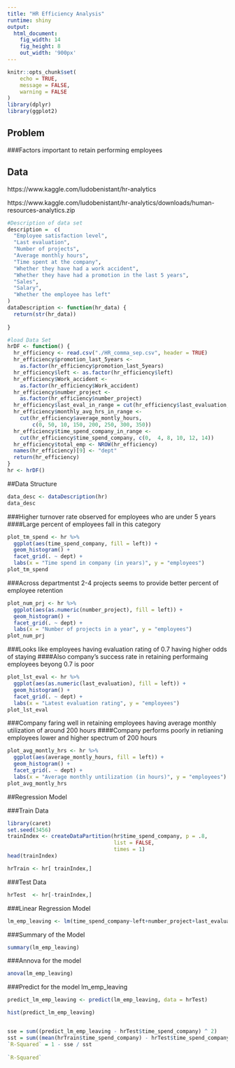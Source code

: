 ```yaml
---
title: "HR Efficiency Analysis"
runtime: shiny
output: 
  html_document:
    fig_width: 14
    fig_height: 8
    out_width: '900px'
---
```


```r
knitr::opts_chunk$set(
	echo = TRUE,
	message = FALSE,
	warning = FALSE
)
library(dplyr)
library(ggplot2)
```

## Problem
###Factors important to retain performing employees

## Data
https://www.kaggle.com/ludobenistant/hr-analytics

https://www.kaggle.com/ludobenistant/hr-analytics/downloads/human-resources-analytics.zip


```r


#Description of data set
description =  c(
  "Employee satisfaction level",
  "Last evaluation",
  "Number of projects",
  "Average monthly hours",
  "Time spent at the company",
  "Whether they have had a work accident",
  "Whether they have had a promotion in the last 5 years",
  "Sales",
  "Salary",
  "Whether the employee has left"
)
dataDescription <- function(hr_data) {
  return(str(hr_data))
  
}

#load Data Set
hrDF <- function() {
  hr_efficiency <- read.csv("./HR_comma_sep.csv", header = TRUE)
  hr_efficiency$promotion_last_5years <-
    as.factor(hr_efficiency$promotion_last_5years)
  hr_efficiency$left <- as.factor(hr_efficiency$left)
  hr_efficiency$Work_accident <-
    as.factor(hr_efficiency$Work_accident)
  hr_efficiency$number_project <-
    as.factor(hr_efficiency$number_project)
  hr_efficiency$last_eval_in_range = cut(hr_efficiency$last_evaluation, c(0, 0.2, 0.4, 0.6, 0.8, 1))
  hr_efficiency$monthly_avg_hrs_in_range <-
    cut(hr_efficiency$average_montly_hours,
        c(0, 50, 10, 150, 200, 250, 300, 350))
  hr_efficiency$time_spend_company_in_range <-
    cut(hr_efficiency$time_spend_company, c(0,  4, 8, 10, 12, 14))
  hr_efficiency$total_emp <- NROW(hr_efficiency)
  names(hr_efficiency)[9] <- "dept"
  return(hr_efficiency)
}
hr <- hrDF()
```

##Data Structure
```r
data_desc <- dataDescription(hr)
data_desc
```
###Higher turnover rate observed for employees who are under 5 years
####Large percent of employees fall in this category

```r
plot_tm_spend <- hr %>% 
  ggplot(aes(time_spend_company, fill = left)) + 
  geom_histogram() + 
  facet_grid(. ~ dept) +
  labs(x = "Time spend in company (in years)", y = "employees")
plot_tm_spend
```

###Across departmentst 2-4 projects seems to provide better percent of employee retention

```r
plot_num_prj <- hr %>% 
  ggplot(aes(as.numeric(number_project), fill = left)) + 
  geom_histogram() + 
  facet_grid(. ~ dept) +
  labs(x = "Number of projects in a year", y = "employees")
plot_num_prj
```

###Looks like employees having evaluation rating of 0.7 having higher odds of staying 
####Also company's success rate in retaining performaing employees beyong 0.7 is poor

```r
plot_lst_eval <- hr %>% 
  ggplot(aes(as.numeric(last_evaluation), fill = left)) + 
  geom_histogram() + 
  facet_grid(. ~ dept) +
  labs(x = "Latest evaluation rating", y = "employees")
plot_lst_eval
```


###Company faring well in retaining employees having average monthly utilization of around 200 hours
####Company performs poorly in retianing employees lower and higher spectrum of 200 hours
```r
plot_avg_montly_hrs <- hr %>% 
  ggplot(aes(average_montly_hours, fill = left)) + 
  geom_histogram() + 
  facet_grid(. ~ dept) +
  labs(x = "Average monthly untilization (in hours)", y = "employees")
plot_avg_montly_hrs
```

##Regression Model

###Train Data
```r
library(caret)
set.seed(3456)
trainIndex <- createDataPartition(hr$time_spend_company, p = .8, 
                                  list = FALSE, 
                                  times = 1)
head(trainIndex)

hrTrain <- hr[ trainIndex,]

```
###Test Data
```r
hrTest  <- hr[-trainIndex,]
```
###Linear Regression Model

```r
lm_emp_leaving <- lm(time_spend_company~left+number_project+last_evaluation+average_montly_hours, data= hrTrain)
```

###Summary of the Model
```r
summary(lm_emp_leaving)
```

###Annova for the model
```r
anova(lm_emp_leaving)
```

###Predict for the model lm_emp_leaving
```r
predict_lm_emp_leaving <- predict(lm_emp_leaving, data = hrTest)

hist(predict_lm_emp_leaving)


sse = sum((predict_lm_emp_leaving - hrTest$time_spend_company) ^ 2)
sst = sum((mean(hrTrain$time_spend_company) - hrTest$time_spend_company) ^ 2)
`R-Squared` = 1 - sse / sst
  
`R-Squared`
```